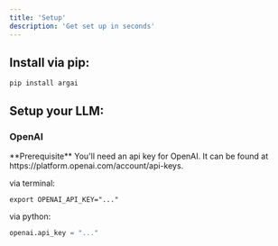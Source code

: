 ```yaml
---
title: 'Setup'
description: 'Get set up in seconds'
---
```


## Install via pip: 
```pip install argai```

## Setup your LLM:

### OpenAI

<Info>
  **Prerequisite** You'll need an api key for OpenAI. It can be found at https://platform.openai.com/account/api-keys.
</Info>

via terminal:
```
export OPENAI_API_KEY="..."
```

via python:
```python
openai.api_key = "..."
```